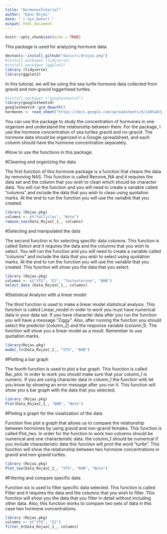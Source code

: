 ```yaml
---
title: "HormonesTutorial"
author: "Dani Rojas"
date: "`r Sys.Date()`"
output: html_document
---
```


```r
knitr::opts_chunk$set(echo = TRUE)
```

This package is used for analyzing hormone data.

```r
devtools::install_github("danicrc/drojas.pkg")
#install.packages (tidyverse)
#install.packages (ggplot2)
library (tidyverse)
library(ggplot2)
```

In this tutorial, we will be using the sea turtle hormone data collected from gravid and non-gravid loggerhead turtles.

```r
#install.packages ("googlesheets4")
library(googlesheets4)
googlesheets4::gs4_deauth()
hormones <- read_sheet("https://docs.google.com/spreadsheets/d/1X8VwD7pLS437uzxXK2OaZDiklGRgoYlYfCu3BsmlO5s/edit?usp=sharing")
```

You can use this package to study the concentration of hormones in one organism and understand the relationship between them. For the package, I use the hormone concentration of sea turtles gravid and no-gravid. The hormone data should be organized in a Google spreadsheet, and each column should have the hormone concentration separately.

#How to use the functions in this package.

#Cleaning and organizing the data

The first function of this hormone package is a function that cleans the data by removing NAS. This function is called Remove_NA and it requires the data set and the column that you wish to clean which should be character data. You will run the function and you will need to create a variable called "columns" and include the data that you wish to clean using quotation marks. At the end to run the function you will use the variable that you created. 


```r
library (Rojas.pkg)
columns <- c("Follicles", "Note")
remove_nas(Data_RojasC_1_, columns)
```

#Selecting and manipulated the data 

The second function is for selecting specific data columns. This function is called Select and it requires the data and the columns that you wish to select. You will run the function and you will need to create a variable called "columns" and include the data that you wish to select using quotation marks. At the end to run the function you will use the variable that you created. This function will show you the data that you select. 

```r
library (Rojas.pkg)
columns <- c("VTG", "E2", "Testosterone", "BHB")
Select_data (Data_RojasC_1_, columns)
```

#Statistical Analysis with a linear model

The third function is used to make a linear model statistical analysis. This function is called Linear_model in order to work you must have numerical data in your data set. If you have character data after you run the function you will have a message "Ziggy". Also, after running the function you should select the predictor (column_2) and the response variable (column_1). The function will show you a linear model as a result. Remember to use quotation marks.  

```r
library(Rojas.pkg)
model_ln(Data_RojasC_1_, "VTG", "BHB")
```

#Plotting a bar graph

The fourth function is used to plot a bar graph. This function is called Bar_plot. In order to work you should make sure that your column_1 is numeric. If you are using character data in column_1 the function with let you know by showing an error message after you run it. This function will show you a bar graph with the data that you selected. 

```r
library (Rojas.pkg)
Plot(Data_RojasC_1_, "BHB", "Note")
```

#Ploting a graph for the visialization of the data

Function five plot a graph that allows us to compare the relationship between hormones by using gravid and non-gravid females. This function is called Plot_two. In order for the function to work two columns should be numerical and one characteristic data. the column_1 should be numerical if you include characteristic data this function will print the word "turtle". This function will show the relationship between two hormone concentrations in gravid and non-gravid turtles.  

```r
library (Rojas.pkg)
Plot_two(Data_RojasC_1_, "VTG", "BHB", "Note")
```

#Filtering and compare specific data

Function six is used to filter specific data selected. This function is called Filter and it requires the data and the columns that you wish to filter. This function will show you the data that you filter in detail without including other data. Also, this function works to compare two sets of data in this case two hormone concentrations. 

```r
library (Rojas.pkg)
columns <- c("VTG", "E2")
filter_H(Data_RojasC_1_, columns)
```